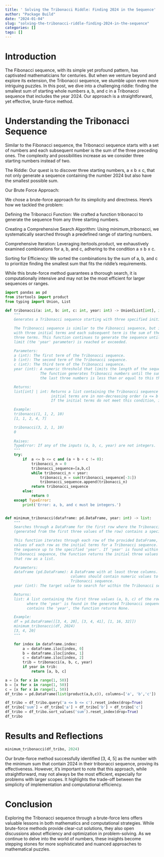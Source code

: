 ```yaml
---
title: ' Solving the Tribonacci Riddle: Finding 2024 in the Sequence'
author: "Package Build"
date: "2024-01-04"
slug: "solving-the-tribonacci-riddle-finding-2024-in-the-sequence"
categories: []
tags: []
---
```

# Introduction 
The Fibonacci sequence, with its simple yet profound pattern, has captivated mathematicians for centuries. But when we venture beyond and explore its extension, the Tribonacci sequence, we stumble upon even more intriguing puzzles. In this post, we dive into a challenging riddle: finding the smallest sum of starting whole numbers a, b, and c in a Tribonacci sequence that includes the year 2024. Our approach is a straightforward, yet effective, brute-force method.

# Understanding the Tribonacci Sequence
Similar to the Fibonacci sequence, the Tribonacci sequence starts with a set of numbers and each subsequent number is the sum of the three preceding ones. The complexity and possibilities increase as we consider three starting numbers instead of two.



The Riddle:
Our quest is to discover three starting numbers, a ≤ b ≤ c, that not only generate a sequence containing the number 2024 but also have the smallest possible sum.


Our Brute Force Approach:

We chose a brute-force approach for its simplicity and directness. Here’s how we tackled the problem:

Defining the Tribonacci Function: We crafted a function tribonacci to generate the sequence from any three starting numbers.

Creating a Comprehensive Search Algorithm: Using minimum_tribonacci, we systematically searched through a predefined range of starting numbers.

Comprehensive Iteration: Leveraging itertools.product, we exhaustively examined combinations for a, b, and c, adhering to the condition a ≤ b ≤ c.

Sorting for Efficiency: We sorted the combinations by the sum of a, b, and c to prioritize finding the smallest sum that fits the riddle's requirements.

While this brute-force method guarantees a thorough search, it is computationally intensive and may not be the most efficient for larger sequences or ranges.


```python
import pandas as pd
from itertools import product
from typing import Union, List
```


```python
def tribonacci(a: int, b: int, c: int, year: int) -> Union[List[int], int]:
    """
    Generates a Tribonacci sequence starting with three specified initial terms.

    The Tribonacci sequence is similar to the Fibonacci sequence, but it starts 
    with three initial terms and each subsequent term is the sum of the preceding 
    three terms. This function continues to generate the sequence until a specified 
    limit (the 'year' parameter) is reached or exceeded.

    Parameters:
    a (int): The first term of the Tribonacci sequence.
    b (int): The second term of the Tribonacci sequence.
    c (int): The third term of the Tribonacci sequence.
    year (int): A numeric threshold that limits the length of the sequence. 
                The function generates Tribonacci numbers until the sum of 
                the last three numbers is less than or equal to this threshold.

    Returns:
    list[int] | int: Returns a list containing the Tribonacci sequence if the 
                     initial terms are in non-decreasing order (a <= b <= c). 
                     If the initial terms do not meet this condition, it returns 0.

    Example:
    tribonacci(1, 1, 2, 10)
    [1, 1, 2, 4, 7]

    tribonacci(3, 2, 1, 10)
    0
    
    Raises:
    TypeError: If any of the inputs (a, b, c, year) are not integers.
    """
    try:
        if  a <= b <= c and (a + b + c != 0):
            tribonacci_n = 0
            tribonacci_sequence=[a,b,c] 
            while tribonacci_n < year:
                tribonacci_n = sum(tribonacci_sequence[-3:])
                tribonacci_sequence.append(tribonacci_n)
            return tribonacci_sequence
        else:
            return 0
    except TypeError:
        print('Error: a, b, and c must be integers.')


def minimum_tribonacci(dataframe: pd.DataFrame, year: int) -> list:
    """
    Searches through a DataFrame for the first row where the Tribonacci sequence 
    (generated from the first three values of the row) contains a specified value ('year').

    This function iterates through each row of the provided DataFrame, using the first three 
    values of each row as the initial terms for a Tribonacci sequence. It then generates 
    the sequence up to the specified 'year'. If 'year' is found within the generated 
    Tribonacci sequence, the function returns the initial three values (a, b, c) from 
    that row as a list.

    Parameters:
    dataframe (pd.DataFrame): A DataFrame with at least three columns. The first three 
                              columns should contain numeric values to generate the 
                              Tribonacci sequence.
    year (int): The target value to search for within the Tribonacci sequences.

    Returns:
    list: A list containing the first three values (a, b, c) of the row from the DataFrame 
          where the 'year' is found in the generated Tribonacci sequence. If no sequence 
          contains the 'year', the function returns None.

    Example:
    df = pd.DataFrame([[3, 4, 20], [3, 4, 41], [1, 16, 32]])
    minimum_tribonacci(df, 2024)
    [3, 4, 20]
    """

    for index in dataframe.index:
        a = dataframe.iloc[index, 0]
        b = dataframe.iloc[index, 1]
        c = dataframe.iloc[index, 2]
        trib = tribonacci(a, b, c, year)
        if year in trib:
            return [a, b, c]
```


```python
a = [x for x in range(1, 50)] 
b = [x for x in range(1, 50)] 
c = [x for x in range(1, 50)] 
df_tribo = pd.DataFrame(list(product(a,b,c)), columns=['a', 'b','c'])

df_tribo = df_tribo.query('a <= b <= c').reset_index(drop=True)
df_tribo['sum'] = df_tribo['a'] + df_tribo['b'] + df_tribo['c']
df_tribo = df_tribo.sort_values('sum').reset_index(drop=True)
df_tribo
```
# Results and Reflections

```python
minimum_tribonacci(df_tribo, 2024)
```

Our brute-force method successfully identified [3, 4, 5] as the number with the minimum sum that contain 2024 in their tribonacci sequence, proving its effectiveness. However, it's important to note that this approach, while straightforward, may not always be the most efficient, especially for problems with larger scopes. It highlights the trade-off between the simplicity of implementation and computational efficiency.


# Conclusion

Exploring the Tribonacci sequence through a brute-force lens offers valuable lessons in both mathematics and computational strategies. While brute-force methods provide clear-cut solutions, they also open discussions about efficiency and optimization in problem-solving. As we continue to delve into the world of numbers, these insights become stepping stones for more sophisticated and nuanced approaches to mathematical puzzles.
